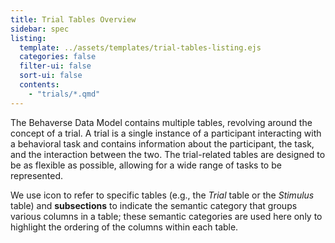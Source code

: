 ```yaml
---
title: Trial Tables Overview
sidebar: spec
listing: 
  template: ../assets/templates/trial-tables-listing.ejs
  categories: false
  filter-ui: false
  sort-ui: false
  contents:
    - "trials/*.qmd"
---
```


The Behaverse Data Model contains multiple tables, revolving around the concept of a trial. A trial is a single instance of a participant interacting with a behavioral task and contains information about the participant, the task, and the interaction between the two. The trial-related tables are designed to be as flexible as possible, allowing for a wide range of tasks to be represented.

::: {.callout-tip}
We use <i class="bi bi-table"></i> icon to refer to specific tables (e.g., the *<i class="bi bi-table"></i> Trial* table or the *<i class="bi bi-table"></i> Stimulus* table) and **subsections** to indicate the semantic category that groups various columns in a table; these semantic categories are used here only to highlight the ordering of the columns within each table.
:::

